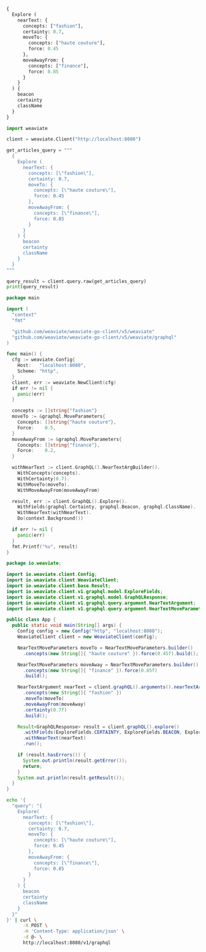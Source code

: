 
<Tabs className="code" groupId="languages">
<TabItem value="graphql" label="GraphQL">

```graphql
{
  Explore (
    nearText: {
      concepts: ["fashion"],
      certainty: 0.7,
      moveTo: {
        concepts: ["haute couture"],
        force: 0.45
      },
      moveAwayFrom: {
        concepts: ["finance"],
        force: 0.85
      }
    }
  ) {
    beacon
    certainty
    className
  }
}
```

</TabItem>
<TabItem value="py" label="Python">

```python
import weaviate

client = weaviate.Client("http://localhost:8080")

get_articles_query = """
  {
    Explore (
      nearText: {
        concepts: [\"fashion\"],
        certainty: 0.7,
        moveTo: {
          concepts: [\"haute couture\"],
          force: 0.45
        },
        moveAwayFrom: {
          concepts: [\"finance\"],
          force: 0.85
        }
      }
    ) {
      beacon
      certainty
      className
    }
  }
"""

query_result = client.query.raw(get_articles_query)
print(query_result)
```

</TabItem>
<TabItem value="go" label="Go">

```go
package main

import (
  "context"
  "fmt"

  "github.com/weaviate/weaviate-go-client/v5/weaviate"
  "github.com/weaviate/weaviate-go-client/v5/weaviate/graphql"
)

func main() {
  cfg := weaviate.Config{
    Host:   "localhost:8080",
    Scheme: "http",
  }
  client, err := weaviate.NewClient(cfg)
  if err != nil {
    panic(err)
  }

  concepts := []string{"fashion"}
  moveTo := &graphql.MoveParameters{
    Concepts: []string{"haute couture"},
    Force:    0.5,
  }
  moveAwayFrom := &graphql.MoveParameters{
    Concepts: []string{"finance"},
    Force:    0.2,
  }

  withNearText := client.GraphQL().NearTextArgBuilder().
    WithConcepts(concepts).
    WithCertainty(0.7).
    WithMoveTo(moveTo).
    WithMoveAwayFrom(moveAwayFrom)

  result, err := client.GraphQL().Explore().
    WithFields(graphql.Certainty, graphql.Beacon, graphql.ClassName).
    WithNearText(withNearText).
    Do(context.Background())

  if err != nil {
    panic(err)
  }
  fmt.Printf("%v", result)
}
```

</TabItem>

<TabItem value="java" label="Java">

```java
package io.weaviate;

import io.weaviate.client.Config;
import io.weaviate.client.WeaviateClient;
import io.weaviate.client.base.Result;
import io.weaviate.client.v1.graphql.model.ExploreFields;
import io.weaviate.client.v1.graphql.model.GraphQLResponse;
import io.weaviate.client.v1.graphql.query.argument.NearTextArgument;
import io.weaviate.client.v1.graphql.query.argument.NearTextMoveParameters;

public class App {
  public static void main(String[] args) {
    Config config = new Config("http", "localhost:8080");
    WeaviateClient client = new WeaviateClient(config);

    NearTextMoveParameters moveTo = NearTextMoveParameters.builder()
      .concepts(new String[]{ "haute couture" }).force(0.45f).build();

    NearTextMoveParameters moveAway = NearTextMoveParameters.builder()
      .concepts(new String[]{ "finance" }).force(0.85f)
      .build();

    NearTextArgument nearText = client.graphQL().arguments().nearTextArgBuilder()
      .concepts(new String[]{ "fashion" })
      .moveTo(moveTo)
      .moveAwayFrom(moveAway)
      .certainty(0.7f)
      .build();

    Result<GraphQLResponse> result = client.graphQL().explore()
      .withFields(ExploreFields.CERTAINTY, ExploreFields.BEACON, ExploreFields.CLASS_NAME)
      .withNearText(nearText)
      .run();

    if (result.hasErrors()) {
      System.out.println(result.getError());
      return;
    }
    System.out.println(result.getResult());
  }
}
```

</TabItem>
<TabItem value="curl" label="Curl">

```bash
echo '{
  "query": "{
    Explore(
      nearText: {
        concepts: [\"fashion\"],
        certainty: 0.7,
        moveTo: {
          concepts: [\"haute couture\"],
          force: 0.45
        },
        moveAwayFrom: {
          concepts: [\"finance\"],
          force: 0.85
        }
      }
    ) {
      beacon
      certainty
      className
    }
  }"
}' | curl \
      -X POST \
      -H 'Content-Type: application/json' \
      -d @- \
      http://localhost:8080/v1/graphql
```

</TabItem>
</Tabs>
